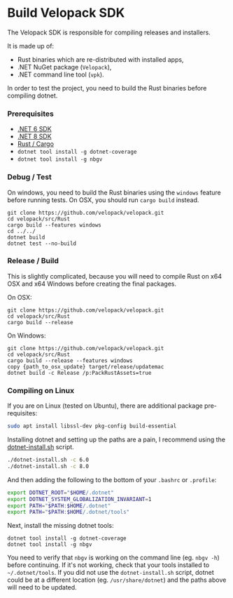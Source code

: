 # Build Velopack SDK
<AppliesTo all />
The Velopack SDK is responsible for compiling releases and installers.

It is made up of:
- Rust binaries which are re-distributed with installed apps, 
- .NET NuGet package (`Velopack`), 
- .NET command line tool (`vpk`). 

In order to test the project, you need to build the Rust binaries before compiling dotnet.   

### Prerequisites
 - [.NET 6 SDK](https://dotnet.microsoft.com/download/dotnet/6.0)
 - [.NET 8 SDK](https://dotnet.microsoft.com/download/dotnet/8.0)
 - [Rust / Cargo](https://www.rust-lang.org/tools/install)
 - `dotnet tool install -g dotnet-coverage`
 - `dotnet tool install -g nbgv`

### Debug / Test
On windows, you need to build the Rust binaries using the `windows` feature before running tests. On OSX, you should run `cargo build` instead. 

```shell
git clone https://github.com/velopack/velopack.git
cd velopack/src/Rust
cargo build --features windows
cd ../../
dotnet build
dotnet test --no-build
```

### Release / Build
This is slightly complicated, because you will need to compile Rust on x64 OSX and x64 Windows before creating the final packages.

On OSX:
```shell
git clone https://github.com/velopack/velopack.git
cd velopack/src/Rust
cargo build --release
```

On Windows:
```shell
git clone https://github.com/velopack/velopack.git
cd velopack/src/Rust
cargo build --release --features windows
copy {path_to_osx_update} target/release/updatemac
dotnet build -c Release /p:PackRustAssets=true
```

### Compiling on Linux
If you are on Linux (tested on Ubuntu), there are additional package pre-requisites:
```sh
sudo apt install libssl-dev pkg-config build-essential
```

Installing dotnet and setting up the paths are a pain, I recommend using the [dotnet-install.sh](https://learn.microsoft.com/en-us/dotnet/core/tools/dotnet-install-script) script.

```sh
./dotnet-install.sh -c 6.0
./dotnet-install.sh -c 8.0
```

And then adding the following to the bottom of your `.bashrc` or `.profile`:

```bash
export DOTNET_ROOT="$HOME/.dotnet"
export DOTNET_SYSTEM_GLOBALIZATION_INVARIANT=1
export PATH="$PATH:$HOME/.dotnet"
export PATH="$PATH:$HOME/.dotnet/tools"
```

Next, install the missing dotnet tools:

```
dotnet tool install -g dotnet-coverage
dotnet tool install -g nbgv
```

You need to verify that `nbgv` is working on the command line (eg. `nbgv -h`) before continuing. 
If it's not working, check that your tools installed to `~/.dotnet/tools`. If you did not use the `dotnet-install.sh` script,
dotnet could be at a different location (eg. `/usr/share/dotnet`) and the paths above will need to be updated.